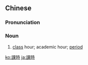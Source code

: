 {{also|课时}}
==Chinese==
{{zh-forms|s=课时}}

===Pronunciation===
{{zh-pron
|m=kèshí
|cat=n
}}

===Noun===
{{zh-noun}}

# [[class]] hour; academic hour; [[period]]

{{zh-cat|Advanced}}

[[ko:課時]]
[[ja:課時]]